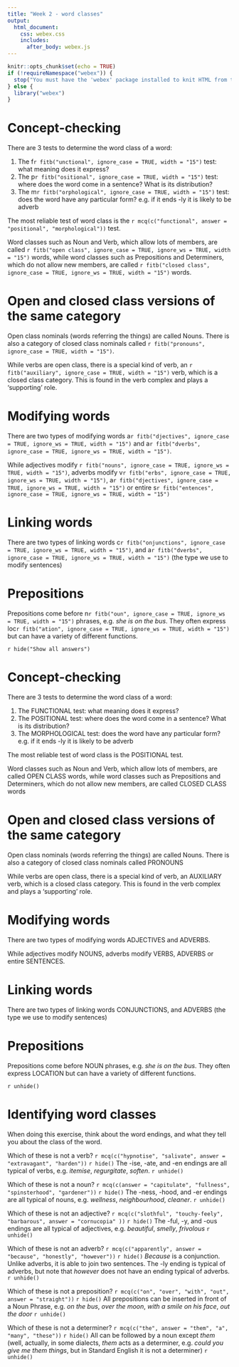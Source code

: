 ```yaml
---
title: "Week 2 - word classes"
output:
  html_document:
    css: webex.css
    includes:
      after_body: webex.js
---
```


```r
knitr::opts_chunk$set(echo = TRUE)
if (!requireNamespace("webex")) {
  stop("You must have the 'webex' package installed to knit HTML from this template.\n   devtools::install_github(\"dalejbarr/webex\")")
} else {
  library("webex")
}
```
 
 
 
# Concept-checking

There are 3 tests to determine the word class of a word:

1. The f`r fitb("unctional", ignore_case = TRUE, width = "15")` test: what meaning does it express?
2. The p`r fitb("ositional", ignore_case = TRUE, width = "15")` test: where does the word come in a sentence? What is its distribution?
3. The m`r fitb("orphological", ignore_case = TRUE, width = "15")` test: does the word have any particular form? e.g. if it ends -ly it is likely to be adverb

The most reliable test of word class is the
`r mcq(c("functional", answer = "positional", "morphological"))` test.

Word classes such as Noun and Verb, which allow lots of members, are called `r fitb("open class", ignore_case = TRUE, ignore_ws = TRUE, width = "15")` words, while word classes such as Prepositions and Determiners, which do not allow new members, are called `r fitb("closed class", ignore_case = TRUE, ignore_ws = TRUE, width = "15")` words.

# Open and closed class versions of the same category

Open class nominals (words referring the things) are called Nouns. There is also a category of closed class nominals called `r fitb("pronouns", ignore_case = TRUE, width = "15")`.

While verbs are open class, there is a special kind of verb, an `r fitb("auxiliary", ignore_case = TRUE, width = "15")` verb, which is a closed class category. This is found in the verb complex and plays a 'supporting' role.

# Modifying words

There are two types of modifying words a`r fitb("djectives", ignore_case = TRUE, ignore_ws = TRUE, width = "15")` and a`r fitb("dverbs", ignore_case = TRUE, ignore_ws = TRUE, width = "15")`.

While adjectives modify `r fitb("nouns", ignore_case = TRUE, ignore_ws = TRUE, width = "15")`, adverbs modify v`r fitb("erbs", ignore_case = TRUE, ignore_ws = TRUE, width = "15")`, a`r fitb("djectives", ignore_case = TRUE, ignore_ws = TRUE, width = "15")` or entire s`r fitb("entences", ignore_case = TRUE, ignore_ws = TRUE, width = "15")`

# Linking words

There are two types of linking words c`r fitb("onjunctions", ignore_case = TRUE, ignore_ws = TRUE, width = "15")`, and a`r fitb("dverbs", ignore_case = TRUE, ignore_ws = TRUE, width = "15")` (the type we use to modify sentences)

# Prepositions

Prepositions come before n`r fitb("oun", ignore_case = TRUE, ignore_ws = TRUE, width = "15")` phrases, e.g. _she is on the bus_. They often express loc`r fitb("ation", ignore_case = TRUE, ignore_ws = TRUE, width = "15")` but can have a variety of different functions.

`r hide("Show all answers")`

# Concept-checking

There are 3 tests to determine the word class of a word:

1. The FUNCTIONAL test: what meaning does it express?
2. The POSITIONAL test: where does the word come in a sentence? What is its distribution?
3. The MORPHOLOGICAL test: does the word have any particular form? e.g. if it ends -ly it is likely to be adverb

The most reliable test of word class is the POSITIONAL test.

Word classes such as Noun and Verb, which allow lots of members, are called OPEN CLASS words, while word classes such as Prepositions and Determiners, which do not allow new members, are called CLOSED CLASS words

# Open and closed class versions of the same category

Open class nominals (words referring the things) are called Nouns. There is also a category of closed class nominals called PRONOUNS

While verbs are open class, there is a special kind of verb, an AUXILIARY verb, which is a closed class category. This is found in the verb complex and plays a 'supporting' role.

# Modifying words

There are two types of modifying words ADJECTIVES and ADVERBS.

While adjectives modify NOUNS, adverbs modify VERBS, ADVERBS or entire SENTENCES.

# Linking words

There are two types of linking words CONJUNCTIONS, and ADVERBS (the type we use to modify sentences)

# Prepositions

Prepositions come before NOUN phrases, e.g. _she is on the bus_. They often express LOCATION but can have a variety of different functions.

`r unhide()`

# Identifying word classes

When doing this exercise, think about the word endings, and what they tell you about the class of the word.

Which of these is not a verb? `r mcq(c("hypnotise", "salivate", answer = "extravagant", "harden"))`
`r hide()`
The -ise, -ate, and -en endings are all typical of verbs, e.g. _itemise_, _regurgitate_, _soften_.
`r unhide()` <br>

Which of these is not a noun? `r mcq(c(answer = "capitulate", "fullness", "spinsterhood", "gardener"))`
`r hide()`
The -ness, -hood, and -er endings are all typical of nouns, e.g. _wellness_, _neighbourhood_, _cleaner_.
`r unhide()` <br>

Which of these is not an adjective? `r mcq(c("slothful", "touchy-feely", "barbarous", answer = "cornucopia" ))`
`r hide()`
The -ful, -y, and -ous endings are all typical of adjectives, e.g. _beautiful_, _smelly_, _frivolous_
`r unhide()` <br>

Which of these is not an adverb? `r mcq(c("apparently", answer = "because", "honestly", "however"))`
`r hide()`
_Because_ is a conjunction. Unlike adverbs, it is able to join two sentences. The -ly ending is typical of adverbs, but note that _however_ does not have an ending typical of adverbs.
`r unhide()` <br>

Which of these is not a preposition? `r mcq(c("on", "over", "with", "out", answer = "straight"))`
`r hide()`
All prepositions can be inserted in front of a Noun Phrase, e.g. _on the bus_, _over the moon_, _with a smile on his face_, _out the door_
`r unhide()` <br>

Which of these is not a determiner? `r mcq(c("the", answer = "them", "a", "many", "these"))`
`r hide()`
All can be followed by a noun except _them_ (well, actually, in some dialects, _them_ acts as a determiner, e.g. _could you give me them things_, but in Standard English it is not a determiner)
`r unhide()`
